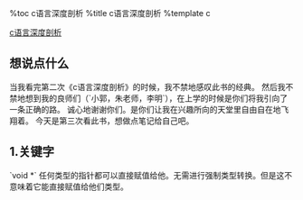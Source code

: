 %toc c语言深度剖析
%title c语言深度剖析
%template c

[[../sources/c_analyse_deeply.pdf|c语言深度剖析]]

== 想说点什么 ==
当我看完第二次《c语言深度剖析》的时候，我不禁地感叹此书的经典。
然后我不禁地想到我的良师们（`小郭，朱老师，李明`），在上学的时候是你们将我引向了一条正确的路。
诚心地谢谢你们。是你们让我在兴趣所向的天堂里自由自在地飞翔着。
今天是第三次看此书，想做点笔记给自己吧。

== 1.关键字 ==

`void *` 任何类型的指针都可以直接赋值给他。无需进行强制类型转换。但是这不意味着它能直接赋值给他们类型。
